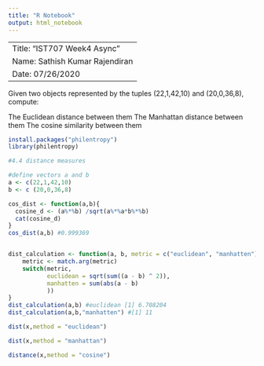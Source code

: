 ```yaml
---
title: "R Notebook"
output: html_notebook
---
```


-----------------------------------------------------------------------------------
Title: "IST707 Week4 Async"
Name: Sathish Kumar Rajendiran
Date: 07/26/2020
-----------------------------------------------------------------------------------
Given two objects represented by the tuples (22,1,42,10) and (20,0,36,8), compute:

The Euclidean distance between them
The Manhattan distance between them
The cosine similarity between them

```r
install.packages("philentropy")
library(philentropy)
```


```r
#4.4 distance measures

#define vectors a and b
a <- c(22,1,42,10)
b <- c (20,0,36,8)

cos_dist <- function(a,b){
  cosine_d <- (a%*%b) /sqrt(a%*%a*b%*%b)
  cat(cosine_d)
}
cos_dist(a,b) #0.999369


dist_calculation <- function(a, b, metric = c("euclidean", "manhatten")) {
    metric <- match.arg(metric)
    switch(metric,
           euclidean = sqrt(sum((a - b) ^ 2)),
           manhatten = sum(abs(a - b)
           ))
}
dist_calculation(a,b) #euclidean [1] 6.708204
dist_calculation(a,b,"manhatten") #[1] 11

```


```r
dist(x,method = "euclidean")
```



```r
dist(x,method = "manhattan")
```


```r
distance(x,method = "cosine")
```

